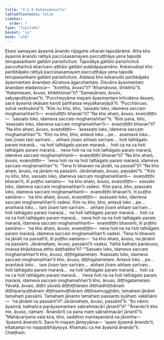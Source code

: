 ```yaml
---
title: "2.5.6 Kokanudasutta"
tableOfContents: false
sidebar:
  order: 7
type: "tipitaka"
basket: "su"
book: "a10"
---
```



<DynamicBreadcrumb />

<Division number="96" book="a10" bookNo="17" page="415">

<Paragraph number="848" book="a10">
Ekaṃ samayaṃ āyasmā ānando rājagahe viharati tapodārāme. Atha kho āyasmā ānando rattiyā paccūsasamayaṃ paccuṭṭhāya yena tapodā tenupasaṅkami gattāni parisiñcituṃ. Tapodāya gattāni parisiñcitvā paccuttaritvā ekacīvaro aṭṭhāsi gattāni pubbāpayamāno. Kokanudopi kho paribbājako rattiyā paccūsasamayaṃ paccuṭṭhāya yena tapodā tenupasaṅkami gattāni parisiñcituṃ.
</Paragraph>

<Paragraph number="849" book="a10">
Addasā kho kokanudo paribbājako āyasmantaṃ ānandaṃ dūratova āgacchantaṃ. Disvāna āyasmantaṃ ānandaṃ etadavoca—  “kvettha, āvuso”ti? “Ahamāvuso, bhikkhū”ti.
</Paragraph>

<Paragraph number="850" book="a10">
“Katamesaṃ, āvuso, bhikkhūnan”ti? “Samaṇānaṃ, āvuso, sakyaputtiyānan”ti.
</Paragraph>

<Paragraph number="851" book="a10">
“Puccheyyāma mayaṃ āyasmantaṃ kiñcideva desaṃ, sace āyasmā okāsaṃ karoti pañhassa veyyākaraṇāyā”ti. “Pucchāvuso, sutvā vedissāmā”ti.
</Paragraph>

<Paragraph number="852" book="a10">
“Kiṃ nu kho, bho, ‘sassato loko, idameva saccaṃ moghamaññan’ti—  evaṃdiṭṭhi bhavan”ti? “Na kho ahaṃ, āvuso, evaṃdiṭṭhi—  ‘sassato loko, idameva saccaṃ moghamaññan’”ti.
</Paragraph>

<Paragraph number="853" book="a10">
“Kiṃ pana, bho, ‘asassato loko, idameva saccaṃ moghamaññan’ti—  evaṃdiṭṭhi bhavan”ti? “Na kho ahaṃ, āvuso, evaṃdiṭṭhi—  ‘asassato loko, idameva saccaṃ moghamaññan’”ti.
</Paragraph>

<Paragraph number="854" book="a10">
“Kiṃ nu kho, bho, antavā loko …pe…  anantavā loko…  taṃ jīvaṃ taṃ sarīraṃ…  aññaṃ jīvaṃ aññaṃ sarīraṃ…  hoti tathāgato paraṃ maraṇā…  na hoti tathāgato paraṃ maraṇā…  hoti ca na ca hoti tathāgato paraṃ maraṇā…  neva hoti na na hoti tathāgato paraṃ maraṇā, idameva saccaṃ moghamaññanti—  evaṃdiṭṭhi bhavan”ti? “Na kho ahaṃ, āvuso, evaṃdiṭṭhi—  ‘neva hoti na na hoti tathāgato paraṃ maraṇā, idameva saccaṃ moghamaññan’”ti.
</Paragraph>

<Paragraph number="855" book="a10">
“Tena hi bhavaṃ na jānāti, na passatī”ti? “Na kho ahaṃ, āvuso, na jānāmi na passāmi. Jānāmahaṃ, āvuso, passāmī”ti.
</Paragraph>

<Paragraph number="856" book="a10">
“‘Kiṃ nu kho, bho, sassato loko, idameva saccaṃ moghamaññanti—  evaṃdiṭṭhi bhavan’ti, iti puṭṭho samāno—  ‘na kho ahaṃ, āvuso, evaṃdiṭṭhi—  sassato loko, idameva saccaṃ moghamaññan’ti vadesi.
</Paragraph>

<Paragraph number="857" book="a10">
‘Kiṃ pana, bho, asassato loko, idameva saccaṃ moghamaññanti—  evaṃdiṭṭhi bhavan’ti, iti puṭṭho samāno—  ‘na kho ahaṃ, āvuso, evaṃdiṭṭhi—  asassato loko, idameva saccaṃ moghamaññan’ti vadesi.
</Paragraph>

<Paragraph number="858" book="a10">
Kiṃ nu kho, bho, antavā loko …pe…  anantavā loko…  taṃ jīvaṃ taṃ sarīraṃ…  aññaṃ jīvaṃ aññaṃ sarīraṃ…  hoti tathāgato paraṃ maraṇā…  na hoti tathāgato paraṃ maraṇā…  hoti ca na ca hoti tathāgato paraṃ maraṇā…  neva hoti na na hoti tathāgato paraṃ maraṇā, idameva saccaṃ moghamaññanti—  evaṃdiṭṭhi bhavanti, iti puṭṭho samāno—  ‘na kho ahaṃ, āvuso, evaṃdiṭṭhi—  neva hoti na na hoti tathāgato paraṃ maraṇā, idameva saccaṃ moghamaññan’ti vadesi.
</Paragraph>

<Paragraph number="859" book="a10">
‘Tena hi bhavaṃ na jānāti na passatī’ti, iti puṭṭho samāno—  ‘na kho ahaṃ, āvuso, na jānāmi na passāmi. Jānāmahaṃ, āvuso, passāmī’ti vadesi. Yathā kathaṃ panāvuso, imassa bhāsitassa attho daṭṭhabbo”ti?
</Paragraph>

<Paragraph number="860" book="a10">
“‘Sassato loko, idameva saccaṃ moghamaññan’ti kho, āvuso, diṭṭhigatametaṃ. ‘Asassato loko, idameva saccaṃ moghamaññan’ti kho, āvuso, diṭṭhigatametaṃ. Antavā loko …pe…  anantavā loko…  taṃ jīvaṃ taṃ sarīraṃ…  aññaṃ jīvaṃ aññaṃ sarīraṃ…  hoti tathāgato paraṃ maraṇā…  na hoti tathāgato paraṃ maraṇā…  hoti ca na ca hoti tathāgato paraṃ maraṇā…  ‘neva hoti na na hoti tathāgato paraṃ maraṇā, idameva saccaṃ moghamaññan’ti kho, āvuso, diṭṭhigatametaṃ.
</Paragraph>

<Paragraph number="861" book="a10">
Yāvatā, āvuso, diṭṭhi yāvatā diṭṭhiṭṭhānaṃ diṭṭhiadhiṭṭhānaṃ diṭṭhipariyuṭṭhānaṃ diṭṭhisamuṭṭhānaṃ diṭṭhisamugghāto, tamahaṃ jānāmi tamahaṃ passāmi. Tamahaṃ jānanto tamahaṃ passanto kyāhaṃ vakkhāmi—  ‘na jānāmi na passāmī’ti? Jānāmahaṃ, āvuso, passāmī”ti.
</Paragraph>

<Paragraph number="862" book="a10">
“Ko nāmo āyasmā, kathañca panāyasmantaṃ sabrahmacārī jānantī”ti? “‘Ānando’ti kho me, āvuso, nāmaṃ. ‘Ānando’ti ca pana maṃ sabrahmacārī jānantī”ti. “Mahācariyena vata kira, bho, saddhiṃ mantayamānā na jānimha—  ‘āyasmā ānando’ti. Sace hi mayaṃ jāneyyāma—  ‘ayaṃ āyasmā ānando’ti, ettakampi no nappaṭibhāyeyya. Khamatu ca me āyasmā ānando”ti.

</Paragraph>
</Division>

<Paragraph number="863" type="center" book="a10">
Chaṭṭhaṃ.
</Paragraph>